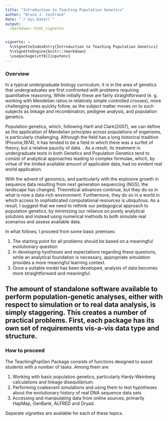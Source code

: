 ```yaml
---
title: "Introduction to Teaching Population Genetics"
author: "Bruce J. Cochrane"
date: "`r Sys.Date()`"
output: 
  rmarkdown::html_vignette


vignette: >
  %\VignetteIndexEntry{Introduction to Teaching Population Genetics}
  %\VignetteEngine{knitr::rmarkdown}
  \usepackage[utf8]{inputenc}
---
```

### Overview

In a typical undergraduate biology curriculum, it is in the area of genetics that undergraduates are first confronted with problems requiring quantitative reasoning.  While initially these are fairly straightforward (e. g. working with Mendelian ratios in relatively simple controlled crosses), more challenging ones quickly follow, as the subject matter moves on to such subjects as linkage and recombination, pedigree analysis, and population genetics.  

Population genetics, which, following Hartl and Clark(2007), we can define as the application of Mendelian principles across populations of organisms, is particularly challenging.  Although the field has a long historical tradition (Provine,1974), it has tended to be a field in which there was a surfeit of theory, but a relative paucity of data.  .  As a result, its treatment in undergraduate texts in both Genetics and Population Genetics tend to consist of analytical approaches leading to complex formulae, which, by virtue of the limited available amount of applicable data, had no evident real world application.

With the advent of genomics, and particularly with the explosive growth in sequence data resulting from next generation sequencing (NGS), the landscape has changed.  Theoretical advances continue, but they do so in what is now a data-rich environment.  Furthermore, they do so in a world in which access to sophisticated computational resources is ubiquitous.  As a result, I suggest that we need to rethink our pedagogical approach to population genetics, by minimizing our reliance on purely analytical solutions and instead using numerical methods to both simulate real scenarios and assess available data.

In what follows, I proceed from some basic premises:

1.  The starting point for all problems should be based on a meaningful evolutionary question
2.   In developing hyotheses and expectations regarding these questions, while an analytical foundation is necessary, appropriate simulation provides a more meanngful learning context.
3.   Once a suitable model has been developed, analysis of data becomes more straightforward and meaningful.  

The amount of standalone software available to perform population-genetic analyses, either with respect to simulation or to real data analysis, is simply staggering.  This creates a number of practical problems.  First, each package has its own set of requirements vis-a-vis data type and structure.
---
### How to proceed

The TeachingPopGen Package consists of functions designed to assist students with a number of tasks.  Among them are

1.  Working with basic population genetics, particularly Hardy-Weinberg calculations and linkage disequilibrium.
2.  Performing coalescent simulations and using them to test hypotheses about the evolutionary history of real DNA sequence data sets
3.  Accessing and manipulating data from online sources, primarily HapMap, GenBank, ALFRED and Dryad.

Separate vignettes are available for each of these topics.